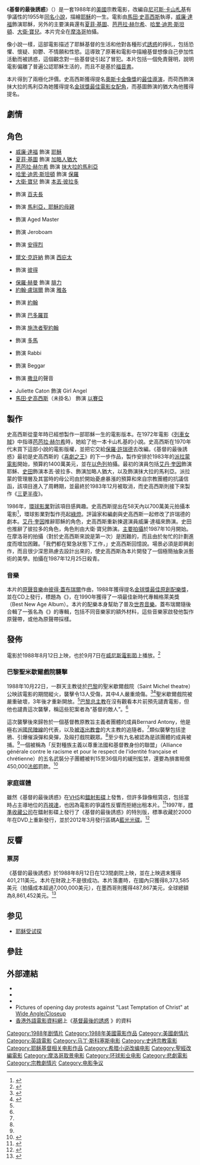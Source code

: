 {{noteTA
|T=zh-tw:基督的最後誘惑 (電影); zh-hk:基督最後的誘惑 (電影); zh-mo:基督最後的誘惑 (電影); zh-cn:基督最后的诱惑 (电影);
|G1=Show
|1=zh-tw:基督的最後誘惑; zh-hk:基督最後的誘惑; zh-mo:基督最後的誘惑; zh-cn:基督最后的诱惑
|2=zh-hk:史高西斯; zh-tw:史柯西斯; zh-cn:斯科塞斯;
|3=zh-hk:基圖; zh-tw:凱托; zh-cn:凯特尔;
}}

{{noteTA
|G1=Show
}}
{{Infobox film
| name = 基督的最後誘惑
| original_name = {{lang|en|''The Last Temptation of Christ''}}
| image = Last_temptation.jpg
| caption = 電影美版海報
| director = [[馬田·史高西斯|馬田·史高西斯]]
| producer = [[Barbara_De_Fina|Barbara De Fina]]<br />Harry Ulfland
| writer = [[保羅·許瑞德|保羅·許瑞德]]<br>'''未掛名：'''<br />馬田·史高西斯<br>{{link-en|傑伊·庫克斯|Jay Cocks}}
| based_on = 《[[基督的最後誘惑|基督的最後誘惑]]》<br>''The Last Temptation of Christ''<br>作者：[[尼可斯·卡赞扎基斯|尼可斯·卡山札基]]
| starring = [[威廉·達福|威廉·達福]]<br>[[夏菲·基圖|夏菲·基圖]]<br>[[大衛·寶兒|大衛·寶兒]]<br>[[芭芭拉·赫尔希|芭芭拉·赫尔希]]<br>[[哈里·迪恩·斯坦頓|哈里·迪恩·斯坦頓]]
| music = [[彼得·蓋布瑞爾|彼得·蓋布瑞爾]]
| cinematography = {{link-en|米高·布赫斯|Michael Ballhaus}}
| editing = {{link-en|黛瑪·史娟梅嘉|Thelma Schoonmaker}}
| studio = {{link-en|Cineplex Odeon Films|Cineplex Odeon Films}}
| distributor = [[环球影业|环球影业]]
| released = {{start date|1988|8|12}}
| runtime = 163分鐘
| country = [[美國電影|美國]]
| language = 英語
| budget = $7百萬美元
| gross = $8,373,585
| tw_name = 基督的最後誘惑
| hk_name = 基督最後的誘惑
}}

《'''基督的最後誘惑'''》（{{lang-en|''The Last Temptation of Christ''}}）是一套1988年的[[美國電影|美國]]宗教電影，改編自[[尼可斯·卡赞扎基斯|尼可斯·卡山札基]]有爭議性的1955年[[基督的最後誘惑|同名小說]]，描繪[[耶穌|耶穌]]的一生。電影由[[馬田·史高西斯|馬田·史高西斯]]執導，[[威廉·達福|威廉·達福]]飾演耶穌，另外的主要演員還有[[夏菲·基圖|夏菲·基圖]]、[[芭芭拉·赫尔希|芭芭拉·赫尔希]]、[[哈里·迪恩·斯坦頓|哈里·迪恩·斯坦頓]]、[[大衛·寶兒|大衛·寶兒]]。本片完全在[[摩洛哥|摩洛哥]]拍攝。

像小說一樣，這部電影描述了耶穌基督的生活和他對各種形式[[引誘|誘惑]]的掙扎，包括恐懼、懷疑、抑鬱、不情願和性慾。這導致了原著和電影中描繪基督想像自己參加性活動而被誘惑，這個觀念對一些基督徒引起了冒犯。本片包括一個免責聲明，說明電影偏離了普遍公認耶穌生活的{{link-en|新約聖經中的耶穌生活|Life of Jesus in the New Testament|聖經形象}}，而且不是基於[[福音書|福音書]]。

本片得到了兩極化評價。史高西斯獲得提名[[奧斯卡金像獎|奧斯卡金像獎]]的[[奧斯卡最佳導演獎|最佳導演]]，而荷西飾演抹大拉的馬利亞為她獲得提名[[金球獎最佳電影女配角|金球獎最佳電影女配角]]，而基圖飾演的猶大為他獲得提名{{link-en|金草莓獎最差男配角獎|Golden Raspberry Award for Worst Supporting Actor|金草莓獎最差男配角}}。

==劇情==
{{seealso|基督的最後誘惑}}

==角色==
{{div col begin}}
* [[威廉·達福|威廉·達福]] 飾演 [[耶穌|耶穌]]
* [[夏菲·基圖|夏菲·基圖]] 飾演 [[加略人猶大|加略人猶大]]
* [[芭芭拉·赫尔希|芭芭拉·赫尔希]] 飾演 [[抹大拉的馬利亞|抹大拉的馬利亞]]
* [[哈里·迪恩·斯坦頓|哈里·迪恩·斯坦頓]] 飾演 [[保羅_(使徒)|保羅]]
* [[大衛·寶兒|大衛·寶兒]] 飾演 [[本丟·彼拉多|本丟·彼拉多]]
* {{link-en|史蒂夫·希爾|Steve Shill}} 飾演 [[百夫長|百夫長]]
* {{link-en|Verna Bloom|Verna Bloom}} 飾演 [[馬利亞_(耶穌的母親)|馬利亞，耶穌的母親]]
* {{link-en|羅勃茲·布洛森|Roberts Blossom}} 飾演 Aged Master
* {{link-en|貝瑞·米勒|Barry Miller (actor)}} 飾演 Jeroboam
* {{link-en|Gary Basaraba|Gary Basaraba}} 飾演 [[安得烈|安得烈]]
* [[爾文·克許納|爾文·克許納]] 飾演 [[西庇太|西庇太]]
* {{link-en|菲克特·亞哥|Victor Argo}} 飾演 [[彼得_(使徒)|彼得]]
* [[保羅·赫曼|保羅·赫曼]] 飾演 [[腓力_(使徒)|腓力]]
* [[約翰·盧瑞爾|約翰·盧瑞爾]] 飾演 [[雅各_(西庇太的兒子)|雅各]]
* {{link-en|Michael Been|Michael Been}} 飾演 [[約翰_(使徒)|約翰]]
* {{link-en|Leo Burmester|Leo Burmester}} 飾演 [[巴多羅買|巴多羅買]]
* {{link-en|安德烈·古格里|Andre Gregory}} 飾演 [[施洗者聖約翰|施洗者聖約翰]]
* {{link-en|Alan Rosenberg|Alan Rosenberg}} 飾演 [[多馬_(使徒)|多馬]]
* {{link-en|Nehemiah Persoff|Nehemiah Persoff}} 飾演 Rabbi
* {{link-en|Peter Berling|Peter Berling}} 飾演 Beggar
* {{link-en|Leo Marks|Leo Marks}} 飾演 [[撒旦|撒旦]]的聲音
* Juliette Caton 飾演 Girl Angel
* [[馬田·史高西斯|馬田·史高西斯]]（未掛名） 飾演 [[以賽亞|以賽亞]]
{{div col end}}

== 製作 ==
史高西斯從童年時已經想製作一部耶穌一生的電影版本。在1972年電影《[[列車女賊|列車女賊]]》中指導[[芭芭拉·赫尔希|芭芭拉·赫尔希]]時，她給了他一本卡山札基的小說。史高西斯在1970年代末買下這部小說的電影版權，並把它交給[[保羅·許瑞德|保羅·許瑞德]]去改編。《基督的最後誘惑》最初是史高西斯的《[[喜劇之王_(1983年電影)|喜劇之王]]》的下一步作品，製作安排於1983年的[[派拉蒙電影|派拉蒙電影]]開始，預算約1400萬美元，並在[[以色列|以色列]]拍攝。最初的演員包括[[艾丹·奎因|艾丹·奎因]]飾演耶穌、[[史田|史田]]飾演本丟·彼拉多、{{link-en|雷·戴維斯|Ray Davies}}飾演加略人猶大，以及{{link-en|Vanity (singer)|Vanity (singer)|Vanity}}飾演抹大拉的馬利亞。派拉蒙的管理層及其當時的母公司{{link-en|Gulf and Western Industries|Gulf and Western Industries|Gulf+Western}}由於開始憂慮暴漲的預算和來自宗教團體的抗議信函，該項目進入了周轉期，並最終於1983年12月被取消，而史高西斯則接下來製作《[[三更半夜|三更半夜]]》。

1986年，[[環球影業|環球影業]]對該項目感興趣。史高西斯提出在58天內以700萬美元拍攝本電影<ref>{{Cite web |url = http://www.christianitytoday.com/ct/2013/august-web-only/last-temptation-of-christ.html |title = Last Temptation Turns Twenty-Five |author = Kenneth R. Morefield |date = 2013-08-07 |publisher = Christianity Today |language = en |accessdate = 2017-03-07 |archive-date = 2017-02-27 |archive-url = https://web.archive.org/web/20170227073646/http://www.christianitytoday.com/ct/2013/august-web-only/last-temptation-of-christ.html |dead-url = no }}</ref>，環球影業對製作亮起[[綠燈_(電影製作)|綠燈]]。評論家和編劇{{link-en|傑伊·庫克斯|Jay Cocks}}與史高西斯一起修改了許瑞德的劇本。[[艾丹·奎因|艾丹·奎因]]推辭耶穌的角色，史高西斯重新揀選演員威廉·達福來飾演。史田也推辭了彼拉多的角色，角色則由大衛·寶兒飾演。[[主要拍攝|主要拍攝]]於1987年10月開始。在摩洛哥的拍攝（對於史高西斯來說是第一次）是困難的，而且由於匆忙的計劃進度而增加困難。「我們都在緊急狀態下工作，」史高西斯回憶說。場景必須是即興創作，而且很少深思熟慮去設計出來的，使史高西斯為本片開發了一個極簡抽象派藝術的美學。拍攝在1987年12月25日殺青。

=== 音樂 ===
本片的[[原聲音樂|原聲音樂]]由[[彼得·蓋布瑞爾|彼得·蓋布瑞爾]]作曲，1988年獲得提名[[金球獎最佳原創配樂獎|金球獎最佳原創配樂獎]]，並在CD上發行，標題為《''{{link-en|Passion (Peter Gabriel album)|Passion (Peter Gabriel album)|Passion}}''》，在1990年獲得了一項最佳新時代專輯格萊美獎（Best New Age Album）。本片的配樂本身幫助了普及[[世界音樂|世界音樂]]。蓋布瑞爾隨後合輯了一張名為《''{{link-en|Passion – Sources|Passion – Sources}}''》的專輯，包括不同音樂家的額外材料，這些音樂家啟發他製作原聲帶，或他為原聲帶採樣。

== 發佈 ==
電影於1988年8月12日上映，也於9月7日在[[威尼斯電影節|威尼斯電影節]]上播放。<ref>{{Cite web |url = http://articles.latimes.com/1988-09-09/entertainment/ca-1870_1_venice-festival |title = Venice Festival Screens Scorsese's 'Last Temptation' |date = 1988-09-09 |publisher = Los Angeles Times |language = en |accessdate = 2016-05-20 |archive-date = 2014-04-07 |archive-url = https://web.archive.org/web/20140407111746/http://articles.latimes.com/1988-09-09/entertainment/ca-1870_1_venice-festival |dead-url = no }}</ref>

=== 巴黎聖米歇爾戲院襲擊 ===
1988年10月22日，一群天主教徒於[[巴黎|巴黎]]的聖米歇爾戲院（Saint Michel theatre）公映該電影的期間縱火，襲擊令13人受傷，其中4人嚴重燒傷。<ref name="james">{{Cite web |url = http://www.nytimes.com/1988/11/09/world/religious-war-ignites-anew-in-france.html |title = Religious War Ignites Anew in France |author = James M. Markham |date = 1988-11-09 |publisher = The New York Times |language = en |accessdate = 2016-05-20 |archive-date = 2016-06-16 |archive-url = https://web.archive.org/web/20160616194241/http://www.nytimes.com/1988/11/09/world/religious-war-ignites-anew-in-france.html |dead-url = no }}</ref><ref name="steven">{{Cite web |url = http://www.nytimes.com/1988/10/25/movies/police-suspect-arson-in-fire-at-paris-theater.html |title = Police Suspect Arson In Fire at Paris Theater |author = Steven Greenhouse |date = 1988-10-25 |publisher = The New York Times |language = en |accessdate = 2016-05-20 |archive-date = 2016-06-16 |archive-url = https://web.archive.org/web/20160616211648/http://www.nytimes.com/1988/10/25/movies/police-suspect-arson-in-fire-at-paris-theater.html |dead-url = no }}</ref>聖米歇爾戲院被嚴重破壞，3年後才重新開放。<ref name="steven"/>[[天主教巴黎總教區|巴黎总主教]]{{link-en|Jean-Marie Lustiger|Jean-Marie Lustiger}}在沒有觀看本片前預先譴責電影，但他也譴責這次襲擊，稱這些犯案者為“基督的敵人”。<ref name="steven"/>

這次襲擊後來歸咎於一個基督教原教旨主義者團體的成員Bernard Antony，他是極右派[[國民陣線_(法國)|國民陣線]]的代表，以及[[絕罰|被逐出教會]]的大主教{{link-en|馬歇爾·勒費弗爾|Marcel Lefebvre}}的追隨者。<ref name="james"/>類似襲擊包括塗鴉、引爆催淚彈和臭彈，及毆打戲院觀眾。<ref name="james"/>至少有九名被認為是該團體的成員被捕。<ref name="james"/>一個被稱為「反對種族主義以尊重法國和基督教身份的聯盟」（Alliance générale contre le racisme et pour le respect de l'identité française et chrétienne）的五名武裝分子團體被判15至36個月的緩刑監禁，還要為損害賠償450,000[[法國法郎|法郎]]罰款。<ref>{{Cite web|url=http://www.humanite.fr/node/4317 |title=L'ABSOLUTION DES TERRORISTES |date=1990-04-04 |publisher=L'Humanité |language=fr |deadurl=bot: unknown |archiveurl=https://web.archive.org/web/20140714230115/http://www.humanite.fr/node/4317 |archivedate=2014-07-14 }}</ref>

=== 家庭媒體 ===
雖然《基督的最後誘惑》在[[VHS|VHS]]和[[鐳射影碟|鐳射影碟]]上發售，但許多錄像租賃店，包括當時占主導地位的[[百視達|百視達]]，也因為電影的爭議性反響而拒絕出租本片。<ref name=Criterion>{{cite video|people=Martin Scorsese|title=''The Last Temptation of Christ'' [audio commentary]|medium=Laserdisc/DVD/Blu-ray Disc|publisher=The Criterion Collection|location=New York|date=1997|display-authors=etal}}</ref>1997年，[[標準收藏|標準收藏公司]]在鐳射影碟上發行了《基督的最後誘惑》的特別版，標準收藏於2000年在DVD上重新發行，並於2012年3月發行區碼A[[藍光光碟|藍光光碟]]。<ref>{{Cite web |url = http://www.blu-ray.com/news/?id=7905 |title = Criterion Blu-ray in March: Scorsese, Kalatozov, Hegedus & Pennebaker, Baker, Lean (Updated) |author = Josh Katz |date = 2011-12-15 |publisher = Blu-ray.com |language = en |accessdate = 2017-02-18 |archive-date = 2016-08-18 |archive-url = https://web.archive.org/web/20160818193106/http://www.blu-ray.com/news/?id=7905 |dead-url = no }}</ref>

== 反響 ==
=== 票房 ===
《基督的最後誘惑》於1988年8月12日在123間劇院上映，並在上映週末獲得401,211美元。本片在財政上不是很成功。本片落畫時，在國內只獲得8,373,585美元（拍攝成本超過7,000,000美元），在墨西哥則獲得487,867美元，全球總額為8,861,452美元。<ref>{{Cite web |url = http://www.boxofficemojo.com/movies/?page=intl&id=lasttemptationofchrist.htm |title = The Last Temptation of Christ |publisher = Box Office Mojo |language = en |accessdate = 2017-02-18 |archive-date = 2017-01-07 |archive-url = https://web.archive.org/web/20170107100835/http://www.boxofficemojo.com/movies/?page=intl&id=lasttemptationofchrist.htm |dead-url = no }}</ref>

==参见==
*[[耶稣受试探|耶稣受试探]]

==參註==
{{Reflist}}

==外部連結==
* {{imdb title|0095497|基督的最後誘惑}}
* {{Amg movie|28389|基督的最後誘惑}}
* {{mojo title|lasttemptationofchrist|基督的最後誘惑}}
* Pictures of opening day protests against "Last Temptation of Christ" at [http://wideanglecloseup.com/lasttemptation01.html Wide Angle/Closeup] {{Wayback|url=http://wideanglecloseup.com/lasttemptation01.html |date=20100526121115 }}
* [[香港外語電影資料網|香港外語電影資料網]]上《[http://playitagain.info/site/1988/last-temptation-of-christ-the/ 基督最後的誘惑] {{Wayback|url=http://playitagain.info/site/1988/last-temptation-of-christ-the/ |date=20161126065254 }}》的資料 {{zh-hk}}

{{Martin Scorsese}}
{{Paul Schrader}}
{{DEFAULTSORT:Last Temptation of Christ, The}}
[[Category:1988年剧情片|Category:1988年剧情片]]
[[Category:1988年美國電影作品|Category:1988年美國電影作品]]
[[Category:美國劇情片|Category:美國劇情片]]
[[Category:英語電影|Category:英語電影]]
[[Category:马丁·斯科塞斯电影|Category:马丁·斯科塞斯电影]]
[[Category:史詩宗教電影|Category:史詩宗教電影]]
[[Category:耶稣基督相关电影作品|Category:耶稣基督相关电影作品]]
[[Category:希腊小说改编电影|Category:希腊小说改编电影]]
[[Category:聖經改編電影|Category:聖經改編電影]]
[[Category:摩洛哥取景电影|Category:摩洛哥取景电影]]
[[Category:环球影业电影|Category:环球影业电影]]
[[Category:悲劇電影|Category:悲劇電影]]
[[Category:宗教劇情片|Category:宗教劇情片]]
[[Category:电影争议|Category:电影争议]]